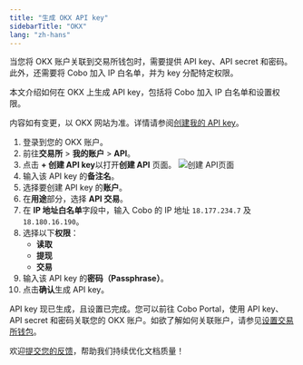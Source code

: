 ```yaml
---
title: "生成 OKX API key"
sidebarTitle: "OKX"
lang: "zh-hans"
---
```


当您将 OKX 账户关联到交易所钱包时，需要提供 API key、API secret 和密码。此外，还需要将 Cobo 加入 IP 白名单，并为 key 分配特定权限。

本文介绍如何在 OKX 上生成 API key，包括将 Cobo 加入 IP 白名单和设置权限。

<Note>内容如有变更，以 OKX 网站为准。详情请参阅<a href="https://www.okx.com/docs-v5/zh/#overview-v5-api-key-creation">创建我的 API key</a>。</Note>

1. 登录到您的 OKX 账户。
2. 前往**交易所** > **我的账户** > **API**。
3. 点击 **+ 创建 API key**以打开**创建 API** 页面。
    <img src="/cn/images/exchange-wallet/okx.png" className="screenshot_modal" alt="创建 API页面" />
4. 输入该 API key 的**备注名**。
5. 选择要创建 API key 的**账户**。
6. 在**用途**部分，选择 **API 交易**。
7. 在 **IP 地址白名单**字段中，输入 Cobo 的 IP 地址 `18.177.234.7` 及 `18.180.16.190`。
8. 选择以下**权限**：
    - **读取**
    - **提现**
    - **交易**
9. 输入该 API key 的**密码（Passphrase）**。
10. 点击**确认**生成 API key。

API key 现已生成，且设置已完成。您可以前往 Cobo Portal，使用 API key、API secret 和密码关联您的 OKX 账户。如欲了解如何关联账户，请参见[设置交易所钱包](/cn/portal/exchange-wallets/set-up)。 


<Tip>欢迎[提交您的反馈](https://forms.zohopublic.com/cobo/form/DocumentFeedbackForm/formperma/QvLOhxJv1_JMsJ-1dleZ8Itb_7rzN-LtgvsDdxosoVI?referrername=manuals)，帮助我们持续优化文档质量！</Tip>